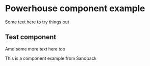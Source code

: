 # Powerhouse component example

Some text here to try things out

## Test component
Amd some more text here too


This is a component example from Sandpack

<br/>


<App />
